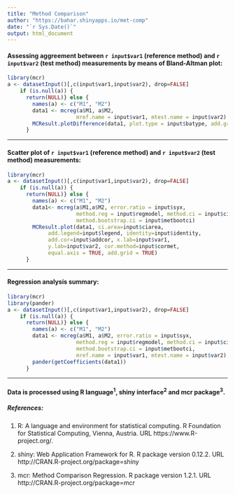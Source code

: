```yaml
---
title: "Method Comparison"
author: "https://bahar.shinyapps.io/met-comp"
date: "`r Sys.Date()`"
output: html_document
---
```


#### Assessing aggreement between **`r input$var1`** (reference method) and **`r input$var2`** (test method) measurements by means of Bland-Altman plot:

```r
library(mcr)
a <- datasetInput()[,c(input$var1,input$var2), drop=FALSE]
    if (is.null(a)) {
      return(NULL)} else {
        names(a) <- c("M1", "M2")
        data1 <- mcreg(a$M1, a$M2,
                      mref.name = input$var1, mtest.name = input$var2)
        MCResult.plotDifference(data1, plot.type = input$batype, add.grid = TRUE)
      }
```

___

#### Scatter plot of **`r input$var1`** (reference method) and **`r input$var2`** (test method) measurements:

```r
library(mcr)
a <- datasetInput()[,c(input$var1,input$var2), drop=FALSE]
    if (is.null(a)) {
      return(NULL)} else {
        names(a) <- c("M1", "M2")
        data1<- mcreg(a$M1,a$M2, error.ratio = input$syx, 
                      method.reg = input$regmodel, method.ci = input$cimethod,
                      method.bootstrap.ci = input$metbootci)
        MCResult.plot(data1, ci.area=input$ciarea, 
             add.legend=input$legend, identity=input$identity,
             add.cor=input$addcor, x.lab=input$var1,
             y.lab=input$var2, cor.method=input$cormet, 
             equal.axis = TRUE, add.grid = TRUE)
      }
```

___

#### Regression analysis summary:

```r
library(mcr)
library(pander)
a <- datasetInput()[,c(input$var1,input$var2), drop=FALSE]
    if (is.null(a)) {
      return(NULL)} else {
        names(a) <- c("M1", "M2")
        data1 <- mcreg(a$M1, a$M2, error.ratio = input$syx, 
                      method.reg = input$regmodel, method.ci = input$cimethod,
                      method.bootstrap.ci = input$metbootci,
                      mref.name = input$var1, mtest.name = input$var2)
        pander(getCoefficients(data1))
      }
```

___

#### Data is processed using R language^1^, shiny interface^2^ and mcr package^3^.

##### References:

1. R: A language and environment for statistical computing. R Foundation for Statistical Computing, Vienna, Austria. URL https://www.R-project.org/.
  
2. shiny: Web Application Framework for R. R package version 0.12.2. URL http://CRAN.R-project.org/package=shiny

3. mcr: Method Comparison Regression. R package version 1.2.1. URL http://CRAN.R-project.org/package=mcr
